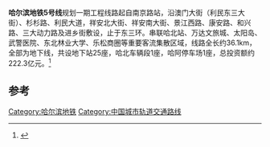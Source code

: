 {{noteTA
|G1 =Transport}}
{{HRB Future infrastructure}}
{{multiple issues|
{{expand|time=2016-04-30T16:13:33+00:00}}
{{primarysources|time=2016-04-30T16:13:33+00:00}}
{{refimprove|time=2016-04-30T16:13:33+00:00}}
}}
{{Infobox rail line
|名称=哈尔滨地铁5号线
|banner_color={{哈尔滨轨道交通识别色|5}}
|备注=
|图像=
|类型=[[城市轨道交通系统|城市轨道交通]]线路
|系统=[[哈尔滨地铁|哈尔滨地铁]]
|状态=规划中
|城市=[[黑龙江省|黑龙江省]][[哈尔滨市|哈尔滨市]]
|车站数=25站
|起点=[[南京路站_(哈尔滨)|南京路]]<BR>[[东三三道街站|东三三道街]]
|开通日期=2022年（预计）
|早班车=待定
|末班车=待定
|运营商=哈尔滨地铁集团有限公司
|全长=36.1km
|线路类型=地下
|车辆段=[[哈北车辆段|哈北车辆段]]
|轨道数=2
|轨距={{标准轨}}
|电气化=隧道：钢性悬挂接触网<BR>地面和高架：架空全补偿链形悬挂接触网<br>直流1.5千伏
|编组=？型车？节编组
|运营速度=最高80km/h
|路线图=
{{BS-table3}}
{{哈尔滨地铁5号线RDT}}
{{end box}}
|autocollapsed=true
}}
'''哈尔滨地铁5号线'''规划一期工程线路起自南京路站，沿澳门大街（利民东三大街）、杉杉路、利民大道，祥安北大街、祥安南大街、景江西路、康安路、和兴路、三大动力路及进乡街敷设，止于东三环。串联哈北站、万达文旅城、太阳岛、武警医院、东北林业大学、乐松商圈等重要客流集散区域，线路全长约36.1km，全部为地下线，共设地下站25座，哈北车辆段1座，哈阿停车场1座，总投资额约222.3亿元。<ref>{{Cite web |url=http://www.harbin-metro.com/system/20160418/000002978.html |title=哈尔滨市城市轨道交通二期建设规划（2017~2022年）环境影响评价公示，哈尔滨地铁集团有限公司 |accessdate=2016-04-30 |archive-date=2016-05-09 |archive-url=https://web.archive.org/web/20160509075613/http://www.harbin-metro.com/system/20160418/000002978.html |dead-url=no }}</ref>

== 参考 ==
<references />

{{哈尔滨地铁5号线|nocat}}
[[Category:哈尔滨地铁|Category:哈尔滨地铁]]
[[Category:中国城市轨道交通路线|Category:中国城市轨道交通路线]]
{{小条目}}